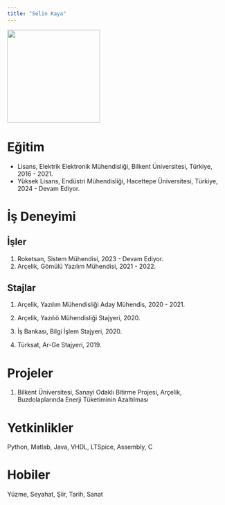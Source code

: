 ```yaml
---
title: "Selin Kaya"
---
```


![](images/vesikalık_selinkaya.jpg){fig-align="center" width="214"}

# Eğitim

-   Lisans, Elektrik Elektronik Mühendisliği, Bilkent Üniversitesi, Türkiye, 2016 - 2021.
-   Yüksek Lisans, Endüstri Mühendisliği, Hacettepe Üniversitesi, Türkiye, 2024 - Devam Ediyor.

# İş Deneyimi

## İşler

1.  Roketsan, Sistem Mühendisi, 2023 - Devam Ediyor.
2.  Arçelik, Gömülü Yazılım Mühendisi, 2021 - 2022.

## Stajlar

1.  Arçelik, Yazılım Mühendisliği Aday Mühendis, 2020 - 2021.

2.  Arçelik, Yazılıö Mühendisliği Stajyeri, 2020.

3.  İş Bankası, Bilgi İşlem Stajyeri, 2020.

4.  Türksat, Ar-Ge Stajyeri, 2019.

# Projeler

1.  Bilkent Üniversitesi, Sanayi Odaklı Bitirme Projesi, Arçelik, Buzdolaplarında Enerji Tüketiminin Azaltılması

# Yetkinlikler

Python, Matlab, Java, VHDL, LTSpice, Assembly, C

# Hobiler

Yüzme, Seyahat, Şiir, Tarih, Sanat

